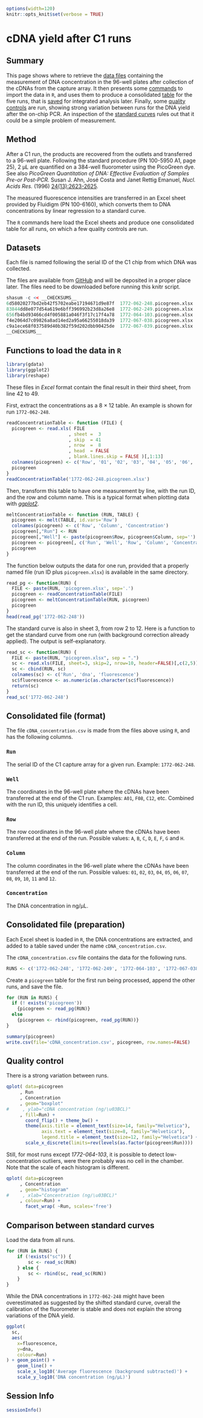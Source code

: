 ```r
options(width=120)
knitr::opts_knit$set(verbose = TRUE)
```

cDNA yield after C1 runs
========================

Summary
-------

This page shows where to retrieve the [data files](#datasets) containing the
measurement of DNA concentration in the 96-well plates after collection of the
cDNAs from the capture array.  It then presents some [commands](#functions) to
import the data in `R`, and uses them to produce a consolidated
[table](#output-format) for the five runs, that is [saved](#save-data) for
integrated analysis later.  Finally, some [quality controls](#qc) are run,
showing strong variation between runs for the DNA yield after the on-chip PCR.
An inspection of the [standard curves](#standard-curves) rules out that it
could be a simple problem of measurement.


Method
------

After a C1 run, the products are recovered from the outlets and transferred to a
96-well plate.  Following the standard procedure (PN 100-5950 A1, page 25),
2 μL are quantified on a 384-well fluorometer using the PicoGreen dye.  See
also _PicoGreen Quantitation of DNA: Effective Evaluation of Samples Pre-or
Post-PCR._ Susan J. Ahn, José Costa and Janet Rettig Emanuel, _Nucl. Acids
Res._ (1996) [24(13):2623-2625](http://dx.doi.org/10.1093/nar/24.13.2623).

The measured fluorescence intensities are transferred in an Excel sheet
provided by Fluidigm (PN 100-6160), which converts them to DNA concentrations
by linear regression to a standard curve.

The `R` commands here load the Excel sheets and produce one consolidated table
for all runs, on which a few quality controls are run.


<a name='datasets'>Datasets</a>
-------------------------------

Each file is named following the serial ID of the C1 chip from which DNA was collected.

The files are available from [GitHub]() and will be deposited in a proper place
later.  The files need to be downloaded before running this knitr script.

```r
shasum -c << __CHECKSUMS__
6d58020277bd2eb42f5702eabe17194671d9e87f  1772-062-248.picogreen.xlsx
83844dd8e077d54a619e6bff396992b23d8a26e8  1772-062-249.picogreen.xlsx
656fb4bd93466cd4f005881a046f3f17c17f4a78  1772-064-103.picogreen.xlsx
f4e2064d7c09826a8ad14ed2a95a66255018da39  1772-067-038.picogreen.xlsx
c9a1ece68f037589d40b382f59d202dbb90425de  1772-067-039.picogreen.xlsx
__CHECKSUMS__
```


<a name='functions'>Functions to load the data in `R`</a>
---------------------------------------------------------

```r
library(gdata)
library(ggplot2)
library(reshape)
```

These files in _Excel_ format contain the final result in their third sheet,
from line 42 to 49.

First, extract the concentrations as a 8 × 12 table.  An example is shown for
run `1772-062-248`.

```r
readConcentrationTable <- function (FILE) {
  picogreen <- read.xls( FILE
                       , sheet =  3
                       , skip  = 41
                       , nrow  =  8
                       , head  = FALSE
                       , blank.lines.skip = FALSE )[,1:13]
  colnames(picogreen) <- c('Row', '01', '02', '03', '04', '05', '06', '07', '08', '09', '10', '11', '12')
  picogreen
}
readConcentrationTable('1772-062-248.picogreen.xlsx')
```

Then, transform this table to have one measurement by line, with the run ID,
and the row and column name.  This is a typical format when plotting data with
_[ggplot2](http://ggplot2.org/)_.

```r
meltConcentrationTable <- function (RUN, TABLE) {
  picogreen <- melt(TABLE, id.vars='Row')
  colnames(picogreen) <- c('Row', 'Column', 'Concentration')
  picogreen[,"Run"] <- RUN
  picogreen[,"Well"] <- paste(picogreen$Row, picogreen$Column, sep='')
  picogreen <- picogreen[, c('Run', 'Well', 'Row', 'Column', 'Concentration')]
  picogreen
}
```

The function below outputs the data for one run, provided that a properly named
file (run ID plus `picogreen.xlsx`) is available in the same directory.

```r
read_pg <- function(RUN) {
  FILE <- paste(RUN, 'picogreen.xlsx', sep='.')
  picogreen <- readConcentrationTable(FILE)
  picogreen <- meltConcentrationTable(RUN, picogreen)
  picogreen
}
head(read_pg('1772-062-248'))
```

The standard curve is also in sheet 3, from row 2 to 12.  Here is a function to
get the standard curve from one run (with background correction already
applied).  The output is self-explanatory.

```r
read_sc <- function(RUN) {
  FILE <- paste(RUN, "picogreen.xlsx", sep = ".")
  sc <- read.xls(FILE, sheet=3, skip=2, nrow=10, header=FALSE)[,c(2,5)]
  sc <- cbind(RUN, sc)
  colnames(sc) <- c('Run', 'dna', 'fluorescence')
  sc$fluorescence <- as.numeric(as.character(sc$fluorescence))
  return(sc)
}
read_sc('1772-062-248')
```

<a name="output-format">Consolidated file (format)</a>
------------------------------------------------------

The file `cDNA_concentration.csv` is made from the files above using `R`, and has
the following columns.

### `Run`

The serial ID of the C1 capture array for a given run.  Example: `1772-062-248`.

### `Well`

The coordinates in the 96-well plate where the cDNAs have been transferred at
the end of the C1 run. Examples: `A01`, `F08`, `C12`, etc.  Combined with the
run ID, this uniquely identifies a cell.

### `Row`

The row coordinates in the 96-well plate where the cDNAs have been transferred
at the end of the run.  Possible values: `A`, `B`, `C`, `D`, `E`, `F`, `G` and
`H`.

### `Column`

The column coordinates in the 96-well plate where the cDNAs have been
transferred at the end of the run.  Possible values: `01`, `02`, `03`, `04`,
`05`, `06`, `07`, `08`, `09`, `10`, `11` and `12`.

### `Concentration`

The DNA concentration in ng/μL.


<a name="save-data">Consolidated file (preparation)</a>
-------------------------------------------------------

Each Excel sheet is loaded in `R`, the DNA concentrations are extracted, and
added to a table saved under the name `cDNA_concentration.csv`.

The `cDNA_concentration.csv` file contains the data for the following runs.

```r
RUNS <- c('1772-062-248', '1772-062-249', '1772-064-103', '1772-067-038', '1772-067-039')
```

Create a `picogreen` table for the first run being processed, append the other
runs, and save the file.

```r
for (RUN in RUNS) {
  if (! exists('picogreen'))
    {picogreen <- read_pg(RUN)}
  else
    {picogreen <- rbind(picogreen, read_pg(RUN))}
}

summary(picogreen)
write.csv(file='cDNA_concentration.csv', picogreen, row.names=FALSE)
```

<a name='qc'>Quality control</a>
--------------------------------

There is a strong variation between runs.

```r
qplot( data=picogreen
     , Run
     , Concentration
     , geom="boxplot"      
#     , ylab="cDNA concentration (ng/\u03BCL)"
     , fill=Run) + 
       coord_flip() + theme_bw() +
       theme(axis.title = element_text(size=14, family="Helvetica"),
             axis.text = element_text(size=8, family="Helvetica"),
             legend.title = element_text(size=12, family="Helvetica") +
       scale_x_discrete(limits=rev(levels(as.factor(picogreen$Run))))
```

Still, for most runs except _1772-064-103_, it is possible to detect
low-concentration outliers, were there probably was no cell in the chamber.
Note that the scale of each histogram is different.

```r
qplot( data=picogreen
     , Concentration
     , geom="histogram"
#     , xlab="Concentration (ng/\u03BCL)"
     , colour=Run) + 
       facet_wrap( ~Run, scales='free')
```

<a name='standard-curves'>Comparison between standard curves</a>
----------------------------------------------------------------

Load the data from all runs.

```r
for (RUN in RUNS) {
    if (!exists("sc")) {
        sc <- read_sc(RUN)
    } else {
        sc <- rbind(sc, read_sc(RUN))
    }
}
```

While the DNA concentrations in `1772-062-248` might have been overestimated
as suggested by the shifted standard curve, overall the calibration of the
fluorometer is stable and does not explain the strong variations of the DNA
yield. 

```r
ggplot(
  sc,
  aes(
    x=fluorescence,
    y=dna,
    colour=Run)
) + geom_point() +
    geom_line() + 
    scale_x_log10('Average fluorescence (background subtracted)') +
    scale_y_log10('DNA concentration (ng/μL)')
```

Session Info
------------

```r
sessionInfo()
```
